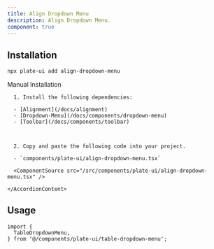 ```yaml
---
title: Align Dropdown Menu
description: Align Dropdown Menu.
component: true
---
```


[//]: # (<ComponentExample src="/src/components/examples/PlaygroundDemo.tsx">)
[//]: # (  <PlaygroundDemo />)
[//]: # (</ComponentExample>)

## Installation

```bash
npx plate-ui add align-dropdown-menu
```

<Accordion type="single" collapsible>
  <AccordionItem value="manual-installation">
    <AccordionTrigger>Manual Installation</AccordionTrigger>
    <AccordionContent>


      1. Install the following dependencies:

      - [Alignment](/docs/alignment)
      - [Dropdown-Menu](/docs/components/dropdown-menu)
      - [Toolbar](/docs/components/toolbar)



      2. Copy and paste the following code into your project.

      - `components/plate-ui/align-dropdown-menu.tsx`

      <ComponentSource src="/src/components/plate-ui/align-dropdown-menu.tsx" />

    </AccordionContent>

  </AccordionItem>
</Accordion>

## Usage

```tsx
import {
  TableDropdownMenu,
} from '@/components/plate-ui/table-dropdown-menu';
```

```tsx
```